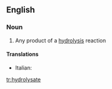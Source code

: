 ==English==

===Noun===
{{en-noun}}

# {{label|en|chemistry}} Any product of a [[hydrolysis]] reaction

====Translations====
{{trans-top|any product of a hydrolysis reaction}}
* Italian: {{t+|it|idrolizzato|m}}
{{trans-mid}}
{{trans-bottom}}

[[tr:hydrolysate]]